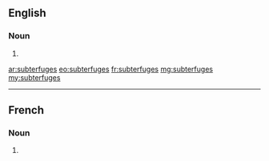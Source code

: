 ==English==

===Noun===
{{head|en|plural}}

# {{plural of|subterfuge|lang=en}}

[[ar:subterfuges]]
[[eo:subterfuges]]
[[fr:subterfuges]]
[[mg:subterfuges]]
[[my:subterfuges]]

----
==French==

===Noun===
{{head|fr|plural|g=m}}

# {{plural of|subterfuge|lang=fr}}
{{rfc-auto}}